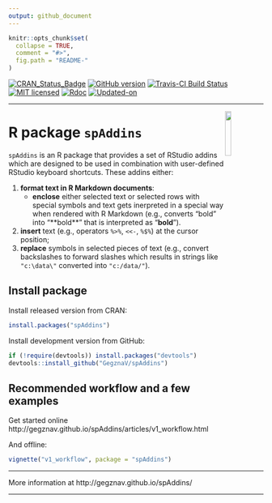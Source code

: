 ```yaml
---
output: github_document
---
```


<!-- TO DO: -->

<!-- 1. Create an interactive addin, that enables to select formatting options; -->
<!-- 2. Write unit tests. -->



<!-- README.md is generated from README.Rmd. Please edit that file -->

```r
knitr::opts_chunk$set(
  collapse = TRUE,
  comment = "#>",
  fig.path = "README-"
)
```

[![CRAN_Status_Badge](http://www.r-pkg.org/badges/version/spAddins)](https://cran.r-project.org/package=spAddins)
[![GitHub version](https://img.shields.io/badge/GitHub-`r packageVersion("spAddins")`-brightgreen.svg)](https://github.com/GegznaV/spAddins)
[![Travis-CI Build Status](https://travis-ci.org/GegznaV/spAddins.png?branch=master)](https://travis-ci.org/GegznaV/spAddins)
[![MIT licensed](https://img.shields.io/badge/license-MIT-blue.svg)](https://opensource.org/licenses/MIT)
[![Rdoc](http://www.rdocumentation.org/badges/version/spAddins)](http://www.rdocumentation.org/packages/spAddins)
[![Updated-on](https://img.shields.io/badge/Updated%20on-`r gsub('-', '--', Sys.Date())`-yellowgreen.svg)](/commits/master)

<!--
```r
knitr::include_graphics("http://gegznav.github.io/spAddins/logo.png")
```
-->
***

<img src="http://gegznav.github.io/spAddins/logo.png" align="right" width="15%" height="15%"/> 
   
R package `spAddins`  
=========================================================================

`spAddins` is an R package that provides a set of RStudio addins which
are designed to be used in
combination with user-defined RStudio keyboard shortcuts. These
addins either:

1) **format text in R Markdown documents**:
    - **enclose** either selected text or selected rows with special symbols and text gets inerpreted in a special way when rendered with R Markdown (e.g., converts "bold" into "\*\*bold\*\*"
that is interpreted as "**bold**").
2) **insert** text (e.g., operators `%>%`, `<<-`, `%$%`) at the cursor position; 
3)  **replace** symbols in selected
pieces of text (e.g., convert backslashes to forward slashes which results 
in strings like `"c:\data\"` converted into `"c:/data/"`). 

Install package
---------------------------

Install released version from CRAN:
```r
install.packages("spAddins")
```

Install development version from GitHub:
```r
if (!require(devtools)) install.packages("devtools")
devtools::install_github("GegznaV/spAddins")
```

Recommended workflow and a few examples
-----------------------------------------------------

Get started online http://gegznav.github.io/spAddins/articles/v1_workflow.html

And offline:
```r
vignette("v1_workflow", package = "spAddins")
```
<!-- browseVignettes("spAddins") -->

***

More information at http://gegznav.github.io/spAddins/

***


